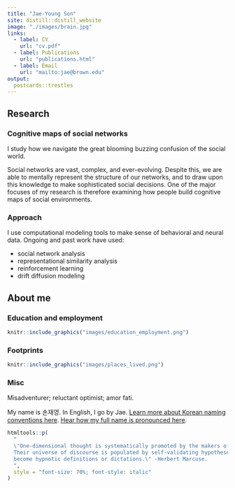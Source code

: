 ```yaml
---
title: "Jae-Young Son"
site: distill::distill_website
image: "./images/brain.jpg"
links:
  - label: CV
    url: "cv.pdf"
  - label: Publications
    url: "publications.html"
  - label: Email
    url: "mailto:jae@brown.edu"
output:
  postcards::trestles
---
```


## Research

### Cognitive maps of social networks

I study how we navigate the great blooming buzzing confusion of the social world.

Social networks are vast, complex, and ever-evolving. Despite this, we are able to mentally represent the structure of our networks, and to draw upon this knowledge to make sophisticated social decisions. One of the major focuses of my research is therefore examining how people build cognitive maps of social environments.

### Approach

I use computational modeling tools to make sense of behavioral and neural data. Ongoing and past work have used:

- social network analysis
- representational similarity analysis
- reinforcement learning
- drift diffusion modeling


## About me

### Education and employment

```r
knitr::include_graphics("images/education_employment.png")
```

### Footprints

```r
knitr::include_graphics("images/places_lived.png")
```

### Misc

Misadventurer; reluctant optimist; amor fati.

My name is 손재영. In English, I go by Jae. [Learn more about Korean naming conventions here](https://en.wikipedia.org/wiki/Korean_name). [Hear how my full name is pronounced here](https://translate.google.com/?sl=kr&tl=en&text=%EC%86%90%EC%9E%AC%EC%98%81&op=translate).

```r
htmltools::p(
  "
  \"One-dimensional thought is systematically promoted by the makers of politics and their purveyors of mass information.
  Their universe of discourse is populated by self-validating hypotheses which, incessantly and monopolistically repeated,
  become hypnotic definitions or dictations.\" -Herbert Marcuse.
  ",
  style = "font-size: 70%; font-style: italic"
)
```
